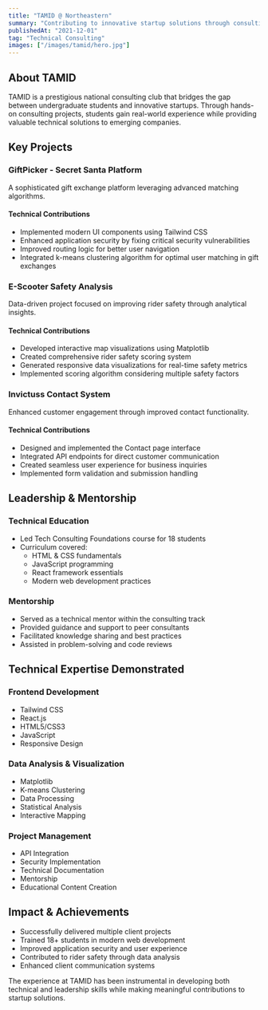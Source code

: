 ```yaml
---
title: "TAMID @ Northeastern"
summary: "Contributing to innovative startup solutions through consulting and technical leadership"
publishedAt: "2021-12-01"
tag: "Technical Consulting"
images: ["/images/tamid/hero.jpg"]
---
```


## About TAMID

TAMID is a prestigious national consulting club that bridges the gap between undergraduate students and innovative startups. Through hands-on consulting projects, students gain real-world experience while providing valuable technical solutions to emerging companies.

## Key Projects

### GiftPicker - Secret Santa Platform

A sophisticated gift exchange platform leveraging advanced matching algorithms.

#### Technical Contributions

- Implemented modern UI components using Tailwind CSS
- Enhanced application security by fixing critical security vulnerabilities
- Improved routing logic for better user navigation
- Integrated k-means clustering algorithm for optimal user matching in gift exchanges

### E-Scooter Safety Analysis

Data-driven project focused on improving rider safety through analytical insights.

#### Technical Contributions

- Developed interactive map visualizations using Matplotlib
- Created comprehensive rider safety scoring system
- Generated responsive data visualizations for real-time safety metrics
- Implemented scoring algorithm considering multiple safety factors

### Invictuss Contact System

Enhanced customer engagement through improved contact functionality.

#### Technical Contributions

- Designed and implemented the Contact page interface
- Integrated API endpoints for direct customer communication
- Created seamless user experience for business inquiries
- Implemented form validation and submission handling

## Leadership & Mentorship

### Technical Education

- Led Tech Consulting Foundations course for 18 students
- Curriculum covered:
  - HTML & CSS fundamentals
  - JavaScript programming
  - React framework essentials
  - Modern web development practices

### Mentorship

- Served as a technical mentor within the consulting track
- Provided guidance and support to peer consultants
- Facilitated knowledge sharing and best practices
- Assisted in problem-solving and code reviews

## Technical Expertise Demonstrated

### Frontend Development

- Tailwind CSS
- React.js
- HTML5/CSS3
- JavaScript
- Responsive Design

### Data Analysis & Visualization

- Matplotlib
- K-means Clustering
- Data Processing
- Statistical Analysis
- Interactive Mapping

### Project Management

- API Integration
- Security Implementation
- Technical Documentation
- Mentorship
- Educational Content Creation

## Impact & Achievements

- Successfully delivered multiple client projects
- Trained 18+ students in modern web development
- Improved application security and user experience
- Contributed to rider safety through data analysis
- Enhanced client communication systems

The experience at TAMID has been instrumental in developing both technical and leadership skills while making meaningful contributions to startup solutions.
